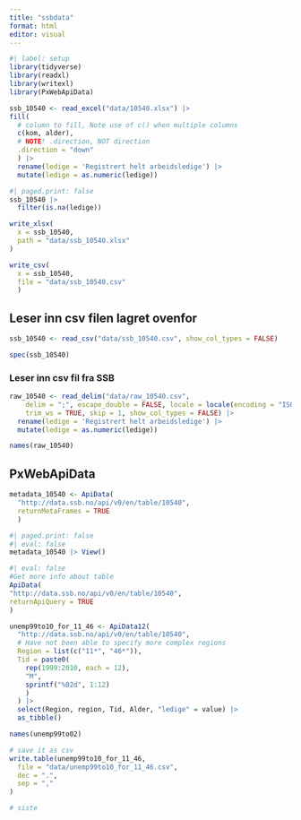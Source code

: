 ```yaml
---
title: "ssbdata"
format: html
editor: visual
---
```


```r
#| label: setup
library(tidyverse)
library(readxl)
library(writexl)
library(PxWebApiData)

```

```r
ssb_10540 <- read_excel("data/10540.xlsx") |>
fill(
  # column to fill, Note use of c() when multiple columns
  c(kom, alder),
  # NOTE! .direction, NOT direction
  .direction = "down"
  ) |>
  rename(ledige = 'Registrert helt arbeidsledige') |>
  mutate(ledige = as.numeric(ledige))
```

```r
#| paged.print: false
ssb_10540 |>
  filter(is.na(ledige))
```

```r
write_xlsx(
  x = ssb_10540,
  path = "data/ssb_10540.xlsx"
)

write_csv(
  x = ssb_10540,
  file = "data/ssb_10540.csv"
  )
```

## Leser inn csv filen lagret ovenfor

```r
ssb_10540 <- read_csv("data/ssb_10540.csv", show_col_types = FALSE)
```

```r
spec(ssb_10540)
```

### Leser inn csv fil fra SSB

```r
raw_10540 <- read_delim("data/raw_10540.csv", 
    delim = ";", escape_double = FALSE, locale = locale(encoding = "ISO-8859-1"), 
    trim_ws = TRUE, skip = 1, show_col_types = FALSE) |>
  rename(ledige = 'Registrert helt arbeidsledige') |>
  mutate(ledige = as.numeric(ledige))
```

```r
names(raw_10540)
```

## PxWebApiData

```r
metadata_10540 <- ApiData(
  "http://data.ssb.no/api/v0/en/table/10540",
  returnMetaFrames = TRUE
  )
```

```r
#| paged.print: false
#| eval: false
metadata_10540 |> View()
```

```r
#| eval: false
#Get more info about table
ApiData(
"http://data.ssb.no/api/v0/en/table/10540",
returnApiQuery = TRUE
) 
```

```r
unemp99to10_for_11_46 <- ApiData12(
  "http://data.ssb.no/api/v0/en/table/10540",
  # Have not been able to specify more complex regions
  Region = list(c("11*", "46*")),
  Tid = paste0(
    rep(1999:2010, each = 12), 
    "M",
    sprintf("%02d", 1:12)
    )
  ) |>
  select(Region, region, Tid, Alder, "ledige" = value) |>
  as_tibble()
```

```r
names(unemp99to02)
```

```r
# save it as csv
write.table(unemp99to10_for_11_46,
  file = "data/unemp99to10_for_11_46.csv",
  dec = ".",
  sep = ","
)
```

```r
# siste
```
